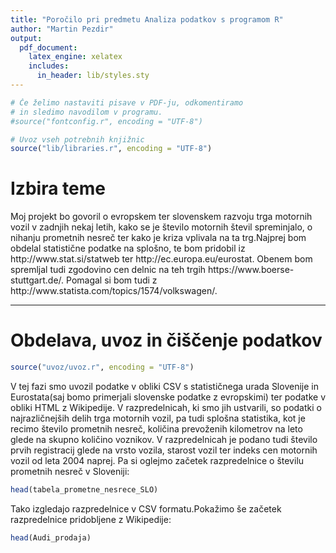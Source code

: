 ```yaml
---
title: "Poročilo pri predmetu Analiza podatkov s programom R"
author: "Martin Pezdir"
output:
  pdf_document:
    latex_engine: xelatex
    includes:
      in_header: lib/styles.sty
---
```


```r
# Če želimo nastaviti pisave v PDF-ju, odkomentiramo
# in sledimo navodilom v programu.
#source("fontconfig.r", encoding = "UTF-8")

# Uvoz vseh potrebnih knjižnic
source("lib/libraries.r", encoding = "UTF-8")
```

# Izbira teme

Moj projekt bo govoril o evropskem ter slovenskem razvoju trga motornih vozil v zadnjih nekaj letih, kako se je število motornih števil spreminjalo, o nihanju prometnih nesreč ter kako je kriza vplivala na ta trg.Najprej bom obdelal statistične podatke na splošno, te bom pridobil iz http://www.stat.si/statweb ter http://ec.europa.eu/eurostat. Obenem bom spremljal tudi zgodovino cen delnic na teh trgih https://www.boerse-stuttgart.de/. Pomagal si bom tudi z http://www.statista.com/topics/1574/volkswagen/.

***

# Obdelava, uvoz in čiščenje podatkov

```r
source("uvoz/uvoz.r", encoding = "UTF-8")
```
V tej fazi smo uvozil podatke v obliki CSV s statističnega urada Slovenije in Eurostata(saj bomo primerjali slovenske podatke z evropskimi) ter podatke v obliki HTML z Wikipedije. V razpredelnicah, ki smo jih ustvarili, so podatki o najrazličnejših delih trga motornih vozil, pa tudi splošna statistika, kot je recimo število prometnih nesreč, količina prevoženih kilometrov na leto glede na skupno količino voznikov. V razpredelnicah je podano tudi število prvih registracij glede na vrsto vozila, starost vozil ter indeks cen motornih vozil od leta 2004 naprej. Pa si oglejmo začetek razpredelnice o številu prometnih nesreč v Sloveniji:
```r
head(tabela_prometne_nesrece_SLO)
```
Tako izgledajo razpredelnice v CSV formatu.Pokažimo še začetek razpredelnice pridobljene z Wikipedije:
```r
head(Audi_prodaja)
```


